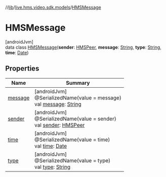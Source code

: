//[lib](../../../index)/[live.hms.video.sdk.models](../index)/[HMSMessage](index)

# HMSMessage

[androidJvm]\
data class [HMSMessage](index)(**sender**: [HMSPeer](../-h-m-s-peer/index), **message**: [String](https://kotlinlang.org/api/latest/jvm/stdlib/kotlin/-string/index.html), **type**: [String](https://kotlinlang.org/api/latest/jvm/stdlib/kotlin/-string/index.html), **time**: [Date](https://developer.android.com/reference/kotlin/java/util/Date.html))

## Properties

| Name               | Summary                                                                                                                                                          |
| ------------------ | ---------------------------------------------------------------------------------------------------------------------------------------------------------------- |
| [message](message) | [androidJvm]<br />@SerializedName(value = message)<br />val [message](message): [String](https://kotlinlang.org/api/latest/jvm/stdlib/kotlin/-string/index.html) |
| [sender](sender)   | [androidJvm]<br />@SerializedName(value = sender)<br />val [sender](sender): [HMSPeer](../-h-m-s-peer/index)                                                     |
| [time](time)       | [androidJvm]<br />@SerializedName(value = time)<br />val [time](time): [Date](https://developer.android.com/reference/kotlin/java/util/Date.html)                |
| [type](type)       | [androidJvm]<br />@SerializedName(value = type)<br />val [type](type): [String](https://kotlinlang.org/api/latest/jvm/stdlib/kotlin/-string/index.html)          |

